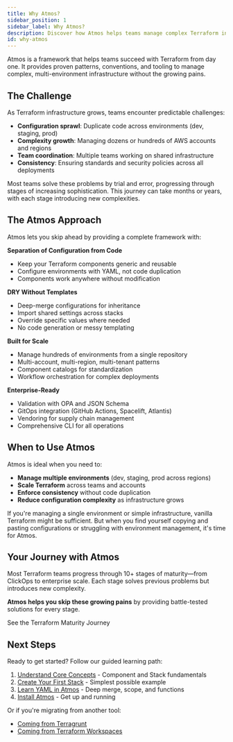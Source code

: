 ```yaml
---
title: Why Atmos?
sidebar_position: 1
sidebar_label: Why Atmos?
description: Discover how Atmos helps teams manage complex Terraform infrastructure at scale
id: why-atmos
---
```


<Intro>
Atmos is a framework that helps teams succeed with Terraform from day one. It provides proven patterns, conventions, and tooling to manage complex, multi-environment infrastructure without the growing pains.
</Intro>

## The Challenge

As Terraform infrastructure grows, teams encounter predictable challenges:

- **Configuration sprawl**: Duplicate code across environments (dev, staging, prod)
- **Complexity growth**: Managing dozens or hundreds of AWS accounts and regions
- **Team coordination**: Multiple teams working on shared infrastructure
- **Consistency**: Ensuring standards and security policies across all deployments

Most teams solve these problems by trial and error, progressing through stages of increasing sophistication. This journey can take months or years, with each stage introducing new complexities.

## The Atmos Approach

Atmos lets you skip ahead by providing a complete framework with:

**Separation of Configuration from Code**
- Keep your Terraform components generic and reusable
- Configure environments with YAML, not code duplication
- Components work anywhere without modification

**DRY Without Templates**
- Deep-merge configurations for inheritance
- Import shared settings across stacks
- Override specific values where needed
- No code generation or messy templating

**Built for Scale**
- Manage hundreds of environments from a single repository
- Multi-account, multi-region, multi-tenant patterns
- Component catalogs for standardization
- Workflow orchestration for complex deployments

**Enterprise-Ready**
- Validation with OPA and JSON Schema
- GitOps integration (GitHub Actions, Spacelift, Atlantis)
- Vendoring for supply chain management
- Comprehensive CLI for all operations

## When to Use Atmos

Atmos is ideal when you need to:

- **Manage multiple environments** (dev, staging, prod across regions)
- **Scale Terraform** across teams and accounts
- **Enforce consistency** without code duplication
- **Reduce configuration complexity** as infrastructure grows

If you're managing a single environment or simple infrastructure, vanilla Terraform might be sufficient. But when you find yourself copying and pasting configurations or struggling with environment management, it's time for Atmos.

## Your Journey with Atmos

Most Terraform teams progress through 10+ stages of maturity—from ClickOps to enterprise scale. Each stage solves previous problems but introduces new complexity.

**Atmos helps you skip these growing pains** by providing battle-tested solutions for every stage.

<PrimaryCTA to="/introduction/why-atmos">
  See the Terraform Maturity Journey
</PrimaryCTA>

## Next Steps

Ready to get started? Follow our guided learning path:

1. [Understand Core Concepts](/core-concepts/concepts-overview) - Component and Stack fundamentals
2. [Create Your First Stack](/core-concepts/first-stack) - Simplest possible example
3. [Learn YAML in Atmos](/core-concepts/yaml-guide) - Deep merge, scope, and functions
4. [Install Atmos](/install) - Get up and running

Or if you're migrating from another tool:
- [Coming from Terragrunt](/migration/terragrunt)
- [Coming from Terraform Workspaces](/migration/terraform-workspaces)
